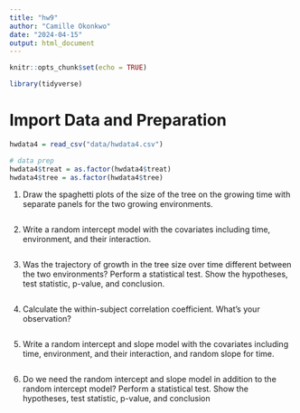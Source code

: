 ```yaml
---
title: "hw9"
author: "Camille Okonkwo"
date: "2024-04-15"
output: html_document
---
```


```r
knitr::opts_chunk$set(echo = TRUE)

library(tidyverse)
```

# Import Data and Preparation
```r
hwdata4 = read_csv("data/hwdata4.csv")

# data prep
hwdata4$treat = as.factor(hwdata4$treat)
hwdata4$tree = as.factor(hwdata4$tree)
```


1. Draw the spaghetti plots of the size of the tree on the growing time with separate panels for the two growing environments.
```r

```


2.	Write a random intercept model with the covariates including time, environment, and their interaction.
```r

```

3.	Was the trajectory of growth in the tree size over time different between the two environments? Perform a statistical test. Show the hypotheses, test statistic, p-value, and conclusion.
```r

```


4.	Calculate the within-subject correlation coefficient. What’s your observation? 
```r

```


5.	Write a random intercept and slope model with the covariates including time, environment, and their interaction, and random slope for time. 
```r

```

6.	Do we need the random intercept and slope model in addition to the random intercept model? Perform a statistical test. Show the hypotheses, test statistic, p-value, and conclusion
```r

```

